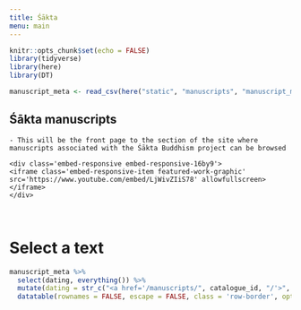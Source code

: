 ```yaml
---
title: Śākta
menu: main
---
```


```r
knitr::opts_chunk$set(echo = FALSE)
library(tidyverse)
library(here)
library(DT)

manuscript_meta <- read_csv(here("static", "manuscripts", "manuscript_meta.csv"))
```


<div class="row">
# Śākta manuscripts
```block
- This will be the front page to the section of the site where manuscripts associated with the Śākta Buddhism project can be browsed

```

```block
<div class='embed-responsive embed-responsive-16by9'>
<iframe class='embed-responsive-item featured-work-graphic' src='https://www.youtube.com/embed/LjWivZIiS78' allowfullscreen></iframe>
</div>
```

</div>

<div class="row">
<div class="col-sm-12">
<br>

# Select a text

```r
manuscript_meta %>% 
  select(dating, everything()) %>% 
  mutate(dating = str_c("<a href='/manuscripts/", catalogue_id, "/'>", dating, "</a>")) %>% 
  datatable(rownames = FALSE, escape = FALSE, class = 'row-border', options = list(pageLength = 10))
```
<br>

</div>
</div>